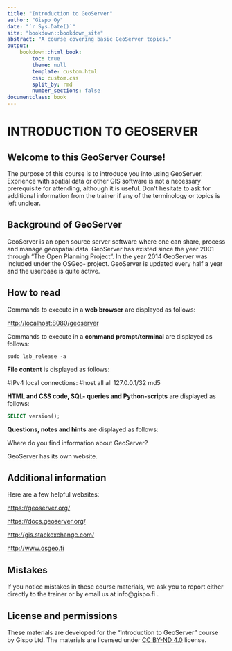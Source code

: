 ```yaml
---
title: "Introduction to GeoServer"
author: "Gispo Oy"
date: "`r Sys.Date()`"
site: "bookdown::bookdown_site"
abstract: "A course covering basic GeoServer topics."
output:
    bookdown::html_book:
        toc: true
        theme: null
        template: custom.html
        css: custom.css
        split_by: rmd
        number_sections: false
documentclass: book
---
```


# INTRODUCTION TO GEOSERVER

## Welcome to this GeoServer Course!

The purpose of this course is to introduce you into using GeoServer. Exprience with spatial data or other GIS software is not a necessary prerequisite for attending, although it is useful. Don't hesitate to ask for additional information from the trainer if any of the terminology or topics is left unclear.

## Background of GeoServer

GeoServer is an open source server software where one can share, process and manage geospatial data. GeoServer has existed since the year 2001 through "The Open Planning Project". In the year 2014 GeoServer was included under the OSGeo- project. GeoServer is updated every half a year and the userbase is quite active.

## How to read

Commands to execute in a **web browser** are displayed as follows:

::: note-box
<http://localhost:8080/geoserver>
:::

Commands to execute in a **command prompt/terminal** are displayed as follows:

::: commandline-box
``` shell
sudo lsb_release -a
```
:::

**File content** is displayed as follows:

::: file-content-box
#IPv4 local connections: #host all all 127.0.0.1/32 md5
:::

**HTML and CSS code, SQL- queries and Python-scripts** are displayed as follows:

::: code-box
``` sql
SELECT version();
```
:::

**Questions, notes and hints** are displayed as follows:

::: hint-box
Where do you find information about GeoServer? 

GeoServer has its own website.
:::

## Additional information

Here are a few helpful websites:

::: note-box
<https://geoserver.org/>
:::

::: note-box
<https://docs.geoserver.org/>
:::

::: note-box
<http://gis.stackexchange.com/>
:::

::: note-box
<http://www.osgeo.fi>
:::

## Mistakes

If you notice mistakes in these course materials, we ask you to report either directly to the trainer or by email us at info@gispo.fi .


## License and permissions

These materials are developed for the "Introduction to GeoServer" course by Gispo Ltd.
The materials are licensed under [CC BY-ND 4.0](https://creativecommons.org/licenses/by-nd/4.0/) license.
